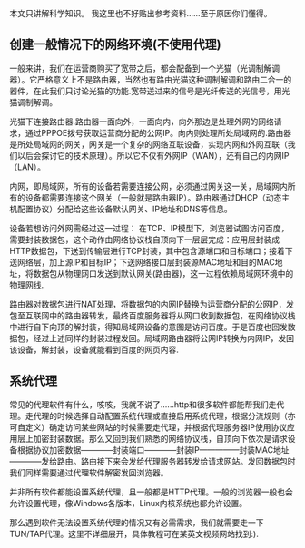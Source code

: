 
<WordCount>


本文只讲解科学知识。
我这里也不好贴出参考资料......至于原因你们懂得。

## 创建一般情况下的网络环境(不使用代理)

一般来讲，我们在运营商购买了宽带之后，都会配备到一个光猫（光调制解调器）。它严格意义上不是路由器，当然也有路由光猫这种调制解调和路由二合一的器件，在此我们只讨论光猫的功能.宽带送过来的信号是光纤传送的光信号，用光猫调制解调。

光猫下连接路由器.路由器一面向外，一面向内，向外那边是处理外网的网络请求，通过PPPOE拨号获取运营商分配的公网IP。向内则处理所处局域网的.路由器是所处局域网的网关，网关是一个复杂的网络互联设备，实现内网和外网互联（我们以后会探讨它的技术原理）。所以它不仅有外网IP（WAN），还有自己的内网IP（LAN）。

内网，即局域网，所有的设备若需要连接公网，必须通过网关这一关，局域网内所有的设备都需要连接这个网关（一般就是路由器IP）。路由器通过DHCP（动态主机配置协议）分配给这些设备默认网关、IP地址和DNS等信息。

设备若想访问外网需经过这一过程：
在TCP、IP模型下，浏览器试图访问百度，需要封装数据包，这个动作由网络协议栈自顶向下一层层完成：应用层封装成HTTP数据包，下送到传输层进行TCP封装，其中包含源端口和目标端口；接着下送网络层，加上源IP和目标IP；下送网络接口层封装源MAC地址和目的MAC地址，将数据包从物理网口发送到默认网关(路由器)，这一过程依赖局域网环境中的物理网线.

路由器对数据包进行NAT处理，将数据包的内网IP替换为运营商分配的公网IP，发包至互联网中的路由器转发，最终百度服务器将从网口收到数据包，在网络协议栈中进行自下向顶的解封装，得知局域网设备的意图是访问百度。于是百度也回发数据包，经过上述同样的封装过程发回。局域网路由器将公网IP转换为内网IP，发回该设备，解封装，设备就能看到百度的网页内容.

## 系统代理

常见的代理软件有什么，咳咳，我就不说了......http和很多软件都能帮我们走代理。走代理的时候选择自动配置系统代理或直接启用系统代理，根据分流规则（亦可自定义）确定访问某些网站的时候需要走代理，并根据代理服务器IP使用协议应用层上加密封装数据。那么又回到我们熟悉的网络协议栈，自顶向下依次是请求设备根据协议加密数据————封装端口————封装IP—————封装MAC地址————发给路由。路由接下来会发给代理服务器转发给请求网站。发回数据包时我们同样需要通过代理软件解密发回浏览器。

并非所有软件都能设置系统代理，且一般都是HTTP代理。一般的浏览器一般也会允许设置代理，像Windows各版本，Linux内核系统也都允许设置。

那么遇到软件无法设置系统代理的情况又有必需需求，我们就需要走一下TUN/TAP代理。这里不详细展开，具体教程可在某英文视频网站找到:).

</WordCount>